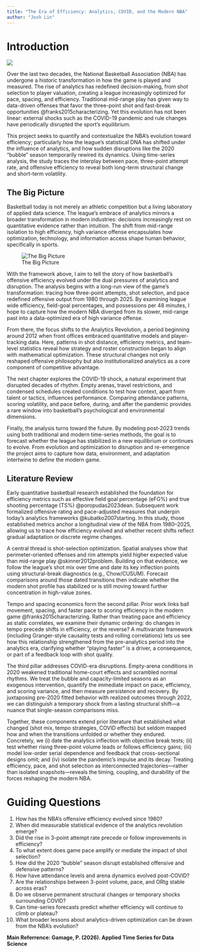 ```yaml
---
title: "The Era of Efficiency: Analytics, COVID, and the Modern NBA"
author: "Josh Lin"
---
```

# Introduction

![](images/nba_logo.jpg)

Over the last two decades, the National Basketball Association (NBA) has undergone a historic transformation in how the game is played and measured. The rise of analytics has redefined decision-making, from shot selection to player valuation, creating a league increasingly optimized for pace, spacing, and efficiency. Traditional mid-range play has given way to data-driven offenses that favor the three-point shot and fast-break opportunities @franks2015characterizing. Yet this evolution has not been linear: external shocks such as the COVID-19 pandemic and rule changes have periodically disrupted the sport’s equilibrium.

This project seeks to quantify and contextualize the NBA’s evolution toward efficiency; particularly how the league’s statistical DNA has shifted under the influence of analytics, and how sudden disruptions like the 2020 “bubble” season temporarily rewired its dynamics. Using time-series analysis, the study traces the interplay between pace, three-point attempt rate, and offensive efficiency to reveal both long-term structural change and short-term volatility.

## The Big Picture 

Basketball today is not merely an athletic competition but a living laboratory of applied data science. The league’s embrace of analytics mirrors a broader transformation in modern industries: decisions increasingly rest on quantitative evidence rather than intuition. The shift from mid-range isolation to high efficiency, high variance offense encapsulates how optimization, technology, and information access shape human behavior, specifically in sports. 

![The Big Picture](images/flowchart.png)

With the framework above, I aim to tell the story of how basketball’s offensive efficiency evolved under the dual pressures of analytics and disruption. The analysis begins with a long-run view of the game’s transformation: tracing how three-point attempts, shot selection, and pace redefined offensive output from 1980 through 2025. By examining league wide efficiency, field-goal percentages, and possessions per 48 minutes, I hope to capture how the modern NBA diverged from its slower, mid-range past into a data-optimized era of high variance offense.

From there, the focus shifts to the Analytics Revolution, a period beginning around 2012 when front offices embraced quantitative models and player-tracking data. Here, patterns in shot distance, efficiency metrics, and team-level statistics reveal how strategy and roster construction began to align with mathematical optimization. These structural changes not only reshaped offensive philosophy but also institutionalized analytics as a core component of competitive advantage.

The next chapter explores the COVID-19 shock, a natural experiment that disrupted decades of rhythm. Empty arenas, travel restrictions, and condensed schedules created conditions to test how context, apart from talent or tactics, influences performance. Comparing attendance patterns, scoring volatility, and pace before, during, and after the pandemic provides a rare window into basketball's psychological and environmental dimensions.

Finally, the analysis turns toward the future. By modeling post-2023 trends using both traditional and modern time-series methods, the goal is to forecast whether the league has stabilized in a new equilibrium or continues to evolve. From evolution and optimization to disruption and re-emergence the project aims to capture how data, environment, and adaptation intertwine to define the modern game.

## Literature Review

Early quantitative basketball research established the foundation for efficiency metrics such as effective field goal percentage (eFG%) and true shooting percentage (TS%) @poropudas2023dean. Subsequent work formalized offensive rating and pace-adjusted measures that underpin today’s analytics frameworks @kubatko2007starting. In this study, those established metrics anchor a longitudinal view of the NBA from 1980–2025, allowing us to trace how efficiency evolved and whether recent shifts reflect gradual adaptation or discrete regime changes.

A central thread is shot-selection optimization. Spatial analyses show that perimeter-oriented offenses and rim attempts yield higher expected value than mid-range play @skinner2012problem. Building on that evidence, we follow the league’s shot mix over time and date its key inflection points using structural-break diagnostics (e.g., Chow/CUSUM). Forecast comparisons around those dated transitions then indicate whether the modern shot profile has stabilized or is still moving toward further concentration in high-value zones.

Tempo and spacing economics form the second pillar. Prior work links ball movement, spacing, and faster pace to scoring efficiency in the modern game @franks2015characterizing. Rather than treating pace and efficiency as static correlates, we examine their dynamic ordering: do changes in tempo precede shifts in efficiency, or the reverse? A multivariate framework (including Granger-style causality tests and rolling correlations) lets us see how this relationship strengthened from the pre-analytics period into the analytics era, clarifying whether “playing faster” is a driver, a consequence, or part of a feedback loop with shot quality.

The third pillar addresses COVID-era disruptions. Empty-arena conditions in 2020 weakened traditional home-court effects and scrambled normal rhythms. We treat the bubble and capacity-limited seasons as an exogenous intervention, quantify the immediate impact on pace, efficiency, and scoring variance, and then measure persistence and recovery. By juxtaposing pre-2020 fitted behavior with realized outcomes through 2022, we can distinguish a temporary shock from a lasting structural shift—a nuance that single-season comparisons miss.

Together, these components extend prior literature that established what changed (shot mix, tempo strategies, COVID effects) but seldom mapped how and when the transitions unfolded or whether they endured. Concretely, we (i) date the analytics inflection with objective break tests; (ii) test whether rising three-point volume leads or follows efficiency gains; (iii) model low-order serial dependence and feedback that cross-sectional designs omit; and (iv) isolate the pandemic’s impulse and its decay. Treating efficiency, pace, and shot selection as interconnected trajectories—rather than isolated snapshots—reveals the timing, coupling, and durability of the forces reshaping the modern NBA.

# Guiding Questions

1. How has the NBA’s offensive efficiency evolved since 1980?
2. When did measurable statistical evidence of the analytics revolution emerge?
3. Did the rise in 3-point attempt rate precede or follow improvements in efficiency?
4. To what extent does game pace amplify or mediate the impact of shot selection?
5. How did the 2020 “bubble” season disrupt established offensive and defensive patterns?
6. How have attendance levels and arena dynamics evolved post-COVID?
7. Are the relationships between 3-point volume, pace, and ORtg stable across eras?
8. Do we observe permanent structural changes or temporary shocks surrounding COVID?
9. Can time-series forecasts predict whether efficiency will continue to climb or plateau?
10. What broader lessons about analytics-driven optimization can be drawn from the NBA’s evolution?

**Main Referrence: Gamage, P. (2026). Applied Time Series for Data Science**